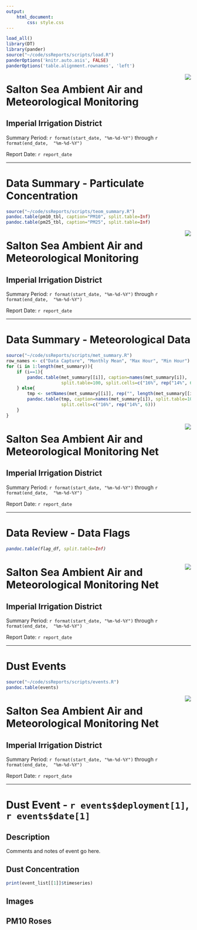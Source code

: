 ```yaml
---
output: 
    html_document:
        css: style.css
---
```


```r
load_all()
library(DT)
library(pander)
source("~/code/ssReports/scripts/load.R")
panderOptions('knitr.auto.asis', FALSE)
panderOptions('table.alignment.rownames', 'left')
```

<img style="float: right;" src="logo.png">

# Salton Sea Ambient Air and Meteorological Monitoring  

## Imperial Irrigation District

Summary Period: `r format(start_date, "%m-%d-%Y")` through `r format(end_date, 
"%m-%d-%Y")`

Report Date: `r report_date` 
<hr>

# Data Summary - Particulate Concentration

```r
source("~/code/ssReports/scripts/teom_summary.R")
pandoc.table(pm10_tbl, caption="PM10", split.table=Inf)
pandoc.table(pm25_tbl, caption="PM25", split.table=Inf)
```

<p style="page-break-after:always;"></p>

<img style="float: right;" src="logo.png">

# Salton Sea Ambient Air and Meteorological Monitoring 

## Imperial Irrigation District

Summary Period: `r format(start_date, "%m-%d-%Y")` through `r format(end_date, 
"%m-%d-%Y")`

Report Date: `r report_date` 
<hr>

# Data Summary - Meteorological Data 

<body>
```r
source("~/code/ssReports/scripts/met_summary.R")
row_names <- c("Data Capture", "Monthly Mean", "Max Hour", "Min Hour")
for (i in 1:length(met_summary)){
    if (i==1){
        pandoc.table(met_summary[[i]], caption=names(met_summary[i]),
                     split.table=100, split.cells=c("16%", rep("14%", 6)))
    } else{
        tmp <- setNames(met_summary[[i]], rep("", length(met_summary[[i]])))
        pandoc.table(tmp, caption=names(met_summary[i]), split.table=100, 
                     split.cells=c("16%", rep("14%", 6)))
    }
}
```
</body>

<p style="page-break-after:always;"></p>

<img style="float: right;" src="logo.png">

# Salton Sea Ambient Air and Meteorological Monitoring Net

## Imperial Irrigation District

Summary Period: `r format(start_date, "%m-%d-%Y")` through `r format(end_date, 
"%m-%d-%Y")`

Report Date: `r report_date` 
<hr>

# Data Review -  Data Flags

<h6>
```r
pandoc.table(flag_df, split.table=Inf)
```
</h6>

<p style="page-break-after:always;"></p>

<img style="float: right;" src="logo.png">

# Salton Sea Ambient Air and Meteorological Monitoring Net

## Imperial Irrigation District

Summary Period: `r format(start_date, "%m-%d-%Y")` through `r format(end_date, 
"%m-%d-%Y")`

Report Date: `r report_date` 
<hr>

# Dust Events

```r
source("~/code/ssReports/scripts/events.R")
pandoc.table(events)
```

<p style="page-break-after:always;"></p>

<img style="float: right;" src="logo.png">

# Salton Sea Ambient Air and Meteorological Monitoring Net

## Imperial Irrigation District

Summary Period: `r format(start_date, "%m-%d-%Y")` through `r format(end_date, 
"%m-%d-%Y")`

Report Date: `r report_date` 
<hr>

# Dust Event - `r events$deployment[1]`, `r events$date[1]`

## Description

Comments and notes of event go here.

## Dust Concentration
```r
print(event_list[[1]]$timeseries)
```

## Images


## PM10 Roses
